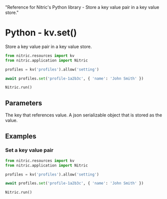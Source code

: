   "Reference for Nitric's Python library - Store a key value pair in a key value store."

# Python - kv.set()

Store a key value pair in a key value store.

```python
from nitric.resources import kv
from nitric.application import Nitric

profiles = kv('profiles').allow('setting')

await profiles.set('profile-1a2b3c', { 'name': 'John Smith' })

Nitric.run()
```

## Parameters

<Properties>
  <Property name="key" required type="string">
    The key that references value.
  </Property>
  <Property name="value" required type="object">
    A json serializable object that is stored as the value.
  </Property>
</Properties>

## Examples

### Set a key value pair

```python
from nitric.resources import kv
from nitric.application import Nitric

profiles = kv('profiles').allow('setting')

await profiles.set('profile-1a2b3c', { 'name': 'John Smith' })

Nitric.run()
```

